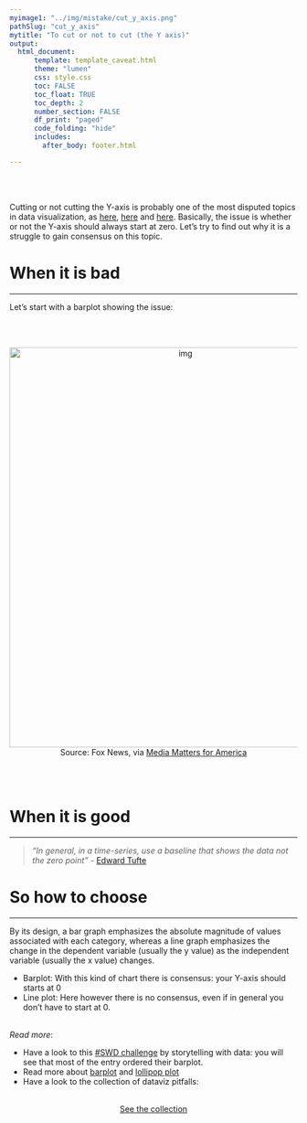 ```yaml
---
myimage1: "../img/mistake/cut_y_axis.png"
pathSlug: "cut_y_axis"
mytitle: "To cut or not to cut (the Y axis)"
output:
  html_document:
      template: template_caveat.html
      theme: "lumen"
      css: style.css
      toc: FALSE
      toc_float: TRUE
      toc_depth: 2
      number_section: FALSE
      df_print: "paged"
      code_folding: "hide"
      includes:
        after_body: footer.html

---
```


<br><br>
<div class="mycontent">


Cutting or not cutting the Y-axis is probably one of the most disputed topics in data visualization, as [here](http://callingbullshit.org/tools/tools_misleading_axes.html), [here](https://qz.com/418083/its-ok-not-to-start-your-y-axis-at-zero/) and [here](http://stephanieevergreen.com/y-axis/). Basically, the issue is whether or not the Y-axis should always start at zero. Let's try to find out why it is a struggle to gain consensus on this topic.


# When it is bad
***
Let's start with a barplot showing the issue:

<br><br>

<center>
<img src="IMG/cut_barplot.jpg" alt="img" width="600" height="700">
</center>

<center>
Source: Fox News, via [Media Matters for America](https://www.mediamatters.org/blog/2013/04/05/fox-news-newest-dishonest-chart-immigration-enf/193507)
</center>
<br><br>




# When it is good
***

>*"In general, in a time-series, use a baseline that shows the data not the zero point"* - [Edward Tufte](https://www.edwardtufte.com/bboard/q-and-a-fetch-msg?msg_id=00003q)


# So how to choose
***
By its design, a bar graph emphasizes the absolute magnitude of values associated with each category, whereas a line graph emphasizes the change in the dependent variable (usually the y value) as the independent variable (usually the x value) changes.

- Barplot: With this kind of chart there is consensus: your Y-axis should starts at 0
- Line plot: Here however there is no consensus, even if in general you don't have to start at 0.





<br>
*Read more*:

- Have a look to this [#SWD challenge](http://www.storytellingwithdata.com/blog/2018/3/9/bring-on-the-bar-charts) by storytelling with data: you will see that most of the entry ordered their barplot.
- Read more about [barplot]() and [lollipop plot]()
- Have a look to the collection of dataviz pitfalls:

</div>

<!-- <center>
<a href="https://www.data-to-viz.com/caveats.html"><img src="../img/mistake/long_caveat_list.png" style="width:90%"></a>
</center> -->



<div class="mycontent">
<br>
<center>
<a class="btn btn-primary text-uppercase js-scroll-trigger" href="https://www.data-to-viz.com/caveats.html">See the collection</a>
</center>


<br>

</div>
